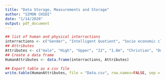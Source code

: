 ```yaml
---
title: "Data Storage, Measurements and Storage"
author: "SIMON CHIDI"
date: "1/14/2020"
output: pdf_document
---
```


```r

## list of human and physical interractions
interractions <- c("Gender", "Intelligent Quotient", "Socio economic class", "Age", "Height", "Religious Preference", "Type of living accomodation", "Political party", "Race", "Weight" )
## Attributes
Attributes <- c("male", "High", "Upper", "22", "1.8m", "Christian", "Duplex", "PDP", "African", "76kg")
## Create a data frame
HumanAttributes <- data.frame(interractions, Attributes)

## Export table as a csv file
write.table(HumanAttributes, file = "Data.csv", row.names=FALSE, sep = ",")
```